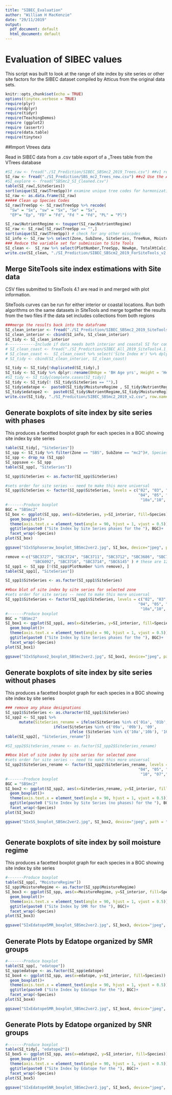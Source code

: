 ```yaml
---
title: "SIBEC_Evaluation"
author: "William H MacKenzie"
date: "29/11/2019"
output:
  pdf_document: default
  html_document: default
---
```

# Evaluation of SIBEC values
This script was built to look at the range of site index by site series or other site factors for the SIBEC dataset compiled by Atticus from the original data sets.

```r
knitr::opts_chunk$set(echo = TRUE)
options(tinytex.verbose = TRUE)
require(plyr)
require(dplyr)
require(tidyr)
require(TeachingDemos)
require (ggplot2)
require (assertr)
require(data.table)
require(tinytex)
```

##Import Vtrees data

Read in SIBEC data from a .csv table export of a _Trees table from the VTrees database

```r
#SI_raw <- fread("./SI_Prediction/SIBEC_SBSmc2_2019_Trees.csv") ##v1 recalcuated SI using Count Age and TotalHtCalc
SI_raw <- fread("./SI_Prediction/SBS_mc2_Trees_new.csv") ##v2 Use the AgeBH where available - gets rid of some outliers. Sx starts looking better 
#SI_explore <- fread("SBSmc2_SI_Cleaned.csv")
table(SI_raw[,SiteSeries])
sort(unique(SI_raw$TreeSpp))# examine unique tree codes for harmonization
SI_raw <- as.data.frame(SI_raw)
##### Clean up Species Codes
SI_raw$TreeSpp <- SI_raw$TreeSpp %>% recode(
  "Sw" = "Sx", "sw" = "Sx", "Se" = "Sx",
  "EP"= "Ep", "FD" = "Fd", "Fd " = "Fd", "PL" = "Pl")

SI_raw$NutrientRegime <- toupper(SI_raw$NutrientRegime)
SI_raw <- SI_raw[!SI_raw$TreeSpp == "",]
sort(unique(SI_raw$TreeSpp)) # check for any other miscodes
SI_info <- SI_raw %>% select(Zone, SubZone, SiteSeries, TreeNum, MoistureRegime, NutrientRegime)
### Reduce the variable set for submission to Site Tools
SI_clean <-  SI_raw %>% select(PlotNumber,TreeSpp, NewAge, TotalHtCalc) %>% dplyr::rename(Species = TreeSpp, `BHAge` = NewAge, `Height` = TotalHtCalc )
write.csv(SI_clean, "./SI_Prediction/SIBEC_SBScm2_2019_ForSiteTools_v2.csv", row.names = FALSE) ####submit this file to Site Tools (no file header)
```

## Merge SiteTools site index estimations with Site data
CSV files submitted to SiteTools 4.1 are read in and merged with plot information.

SiteTools curves can be run for either interior or coastal locations. Run both algorithms on the same datasets in SiteTools and merge together the results from the two files if the data set includes collections from both regions
```r
###merge the results back into the dataframe
SI_clean_interior <- fread("./SI_Prediction/SIBEC_SBSmc2_2019_SiteTools4.1_interior_v2.csv")
SI_clean_interior <- cbind(SI_info, SI_clean_interior)
SI_tidy <- SI_clean_interior
#------------Include if data needs both interior and coastal SI for complete set of tables
# SI_clean_coast <- fread("./SI_Prediction/SIBEC_All_2019_SiteTools4.1_coast.csv")
# SI_clean_coast <-  SI_clean_coast %>% select('Site Index m') %>% dplyr::rename(SI_coast = 'Site Index m')
# SI_tidy <- cbind(SI_clean_interior, SI_clean_coast)

SI_tidy <- SI_tidy[!duplicated(SI_tidy),]
SI_tidy <- SI_tidy %>% dplyr::rename(BHAge = 'BH Age yrs', Height = 'Height m', SI_interior = 'Site Index m')
#SI_tidy <- SI_tidy[complete.cases(SI_tidy)]
SI_tidy <- SI_tidy[! (SI_tidy$SiteSeries == ""),]
SI_tidy$edatope <-  paste0(SI_tidy$MoistureRegime , SI_tidy$NutrientRegime)
SI_tidy$edatope2 <-  paste0(SI_tidy$NutrientRegime,SI_tidy$MoistureRegime)
write.csv(SI_tidy, "./SI_Prediction/SIBEC_SBSmc2_2019_v2.csv", row.names = FALSE)
```

## Generate boxplots of site index by site series with phases
This produces a facetted boxplot graph for each species in a BGC showing site index by site series

```r
table(SI_tidy[, "SiteSeries"])
SI_spp <- SI_tidy %>% filter(Zone == "SBS", SubZone == "mc2")#, Species == "Lw")
SI_spp <- drop_na (SI_spp)
SI_sppsave <- SI_spp
table(SI_spp[, "SiteSeries"])

SI_spp$SiteSeries <- as.factor(SI_spp$SiteSeries)

#sets order for site series -- need to make this more universal
SI_spp$SiteSeries <- factor(SI_spp$SiteSeries, levels = c("02", "03", "01c", "01b", "01a", "01",#
                                                          "04", "05", "06", "09b","09", "09a", #
                                                           "10a","10", "07","10b","12"))# "12a",
#-------Produce boxplot
BGC = "SBSmc2"
SI_box <- ggplot(SI_spp, aes(x=SiteSeries, y=SI_interior, fill=Species)) + 
  geom_boxplot()+
  theme(axis.text.x = element_text(angle = 90, hjust = 1, vjust = 0.5))+
  ggtitle(paste0 ("Site Index by Site Series phases for the "), BGC)+
  facet_wrap(~Species)
plot(SI_box)

ggsave("SIxSSphaseraw_boxplot_SBSmc2ver2.jpg", SI_box, device="jpeg", path = "./SI_prediction/outputs/")

```

```r

remove <-c("SBC3727", "SBC3724", "SBC3711", "SBC3712", "SBC3686", "SBC7318", "SBC3109", "SBC3108","SBC3422",
            "SBC6092", "SBC3716", "SBC3714", "SBC6145" ) # these are 12 plots with much higher productivity than the second set (2 phases?)
SI_spp1 <- SI_spp [!(SI_spp$PlotNumber %in% remove), ]
table(SI_spp1[, "SiteSeries"])

SI_spp1$SiteSeries <- as.factor(SI_spp1$SiteSeries)

##box blot of site index by site series for selected zone
#sets order for site series -- need to make this more universal
SI_spp1$SiteSeries <- factor(SI_spp1$SiteSeries, levels = c("02", "03", "01c", "01b", "01a", "01",#
                                                          "04", "05", "06", "09b","09", "09a", #
                                                           "10a","10", "07","10b","12"))# "12a",
#-------Produce boxplot
BGC = "SBSmc2"
SI_box1 <- ggplot(SI_spp1, aes(x=SiteSeries, y=SI_interior, fill=Species)) + 
  geom_boxplot()+
  theme(axis.text.x = element_text(angle = 90, hjust = 1, vjust = 0.5))+
  ggtitle(paste0 ("Site Index by Site Series phases for the "), BGC)+
  facet_wrap(~Species)
plot(SI_box1)

ggsave("SIxSSphase2_boxplot_SBSmc2ver2.jpg", SI_box1, device="jpeg", path = "./SI_prediction/outputs/")

```

## Generate boxplots of site index by site series without phases
This produces a facetted boxplot graph for each species in a BGC showing site index by site series

```r
### remove any phase designations
SI_spp1$SiteSeries <- as.character(SI_spp1$SiteSeries)
SI_spp2 <- SI_spp1 %>% 
      mutate(SiteSeries_rename = ifelse(SiteSeries %in% c('01a', '01b', '01c'), '01', 
                     ifelse(SiteSeries %in% c('09a', '09b'), '09',
                            ifelse (SiteSeries %in% c('10a','10b'), '10', SiteSeries))))
table(SI_spp2[, "SiteSeries_rename"])

#SI_spp2$SiteSeries_rename <- as.factor(SI_spp2$SiteSeries_rename)

##box blot of site index by site series for selected zone
#sets order for site series -- need to make this more universal
SI_spp2$SiteSeries_rename <- factor(SI_spp2$SiteSeries_rename, levels = c("02", "03",  "01",#"01c", "01b", "01a",
                                                          "04", "05", "06", "09", #"09b", "09a",
                                                           "10", "07","12"))#"10a","10b", "12a",
#-------Produce boxplot
BGC = "SBSmc2"
SI_box2 <- ggplot(SI_spp2, aes(x=SiteSeries_rename, y=SI_interior, fill=Species)) + 
  geom_boxplot()+
  theme(axis.text.x = element_text(angle = 90, hjust = 1, vjust = 0.5))+
  ggtitle(paste0 ("Site Index by Site Series (no phases) for the "), BGC)+
  facet_wrap(~Species)
plot(SI_box2)

ggsave("SIxSS_boxplot_SBSmc2ver2.jpg", SI_box2, device="jpeg", path = "./SI_prediction/outputs/")



```


## Generate boxplots of site index by soil moisture regime
This produces a facetted boxplot graph for each species in a BGC showing site index by site series

```r
#-------Produce boxplot
table(SI_spp[, "MoistureRegime"])
SI_spp$MoistureRegime <- as.factor(SI_spp$MoistureRegime)
SI_box3 <- ggplot(SI_spp, aes(x=MoistureRegime, y=SI_interior, fill=Species)) + 
  geom_boxplot()+
  theme(axis.text.x = element_text(angle = 90, hjust = 1, vjust = 0.5))+
  ggtitle(paste0 ("Site Index by SMR for the "), BGC)+
  facet_wrap(~Species)
plot(SI_box3)

ggsave("SIxEdatopeSMR_boxplot_SBSmc2ver2.jpg", SI_box3, device="jpeg", path = "./SI_prediction/outputs/")


```
## Generate Plots by Edatope organized by SMR groups

```r
#-------Produce boxplot
table(SI_spp[, "edatope"])
SI_spp$edatope <- as.factor(SI_spp$edatope)
SI_box4 <- ggplot(SI_spp, aes(x=edatope, y=SI_interior, fill=Species)) + 
  geom_boxplot()+
  theme(axis.text.x = element_text(angle = 90, hjust = 1, vjust = 0.5))+
  ggtitle(paste0 ("Site Index by Edatope for the "), BGC)+
  facet_wrap(~Species)
plot(SI_box4)

ggsave("SIxEdatopeSMR_boxplot_SBSmc2ver2.jpg", SI_box4, device="jpeg", path = "./SI_prediction/outputs/")


```

## Generate Plots by Edatope organized by SNR groups
```r
#-------Produce boxplot
table(SI_tidy[, "edatope2"])
SI_box5 <- ggplot(SI_spp, aes(x=edatope2, y=SI_interior, fill=Species)) + 
  geom_boxplot()+
  theme(axis.text.x = element_text(angle = 90, hjust = 1, vjust = 0.5))+
  ggtitle(paste0 ("Site Index by Edatope for the "), BGC)+
  facet_wrap(~Species)
plot(SI_box5)

ggsave("SIxEdatopeSNR_boxplot_SBSmc2ver2.jpg", SI_box5, device="jpeg", path = "./SI_prediction/outputs/")

```

